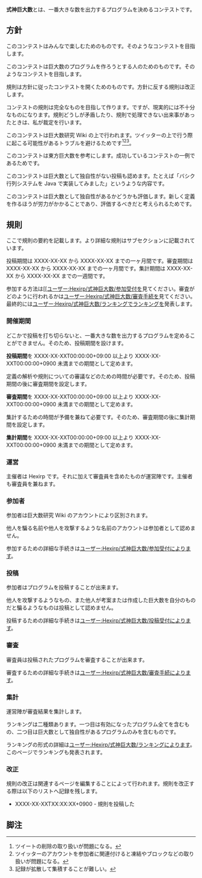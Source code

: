 '''式神巨大数'''とは、一番大きな数を出力するプログラムを決めるコンテストです。

== 方針 ==

このコンテストはみんなで楽しむためのものです。そのようなコンテストを目指します。

このコンテストは巨大数のプログラムを作ろうとする人のためのものです。そのようなコンテストを目指します。

規則は方針に従ったコンテストを開くためのものです。方針に反する規則は改正します。

コンテストの規則は完全なものを目指して作ります。ですが、現実的には不十分なものになります。規則どうしが矛盾したり、規則で処理できない出来事があったときは、私が裁定を行います。

このコンテストは巨大数研究 Wiki の上で行われます。ツイッターの上で行う際に起こる可能性があるトラブルを避けるためです<ref>ツイートの削除の取り扱いが問題になる。</ref><ref>ツイッターのアカウントを参加者に関連付けると凍結やブロックなどの取り扱いが問題になる。</ref><ref>記録が拡散して集積することが難しい。</ref>。

このコンテストは東方巨大数を参考にします。成功しているコンテストの一例であるためです。

このコンテストは巨大数として独自性がない投稿も認めます。たとえば「バシク行列システムを Java で実装してみました」というような内容です。

このコンテストは巨大数として独自性があるかどうかも評価します。新しく定義を作るほうが労力がかかることであり、評価するべきだと考えられるためです。

== 規則 ==

ここで規則の要約を記載します。より詳細な規則はサブセクションに記載されています。

投稿期間は XXXX-XX-XX から XXXX-XX-XX までの一ヶ月間です。審査期間は XXXX-XX-XX から XXXX-XX-XX までの一ヶ月間です。集計期間は XXXX-XX-XX から XXXX-XX-XX までの一週間です。

参加する方法は[[[[ユーザー:Hexirp/式神巨大数/参加受付]]を見てください。審査がどのように行われるかは[[ユーザー:Hexirp/式神巨大数/審査手続]]を見てください。最終的には[[ユーザー:Hexirp/式神巨大数/ランキング]]でランキングを発表します。

=== 開催期間 ===

どこかで投稿を打ち切らないと、一番大きな数を出力するプログラムを定めることができません。そのため、投稿期間を設けます。

'''投稿期間'''を XXXX-XX-XXT00:00:00+09:00 以上より XXXX-XX-XXT00:00:00+0900 未満までの期間として定めます。

定義の解析や規則についての審議などのための時間が必要です。そのため、投稿期間の後に審査期間を設定します。

'''審査期間'''を XXXX-XX-XXT00:00:00+09:00 以上より XXXX-XX-XXT00:00:00+0900 未満までの期間として定めます。

集計するための時間が予備を兼ねて必要です。そのため、審査期間の後に集計期間を設定します。

'''集計期間'''を XXXX-XX-XXT00:00:00+09:00 以上より XXXX-XX-XXT00:00:00+0900 未満までの期間として定めます。

=== 運営 ===

主催者は Hexirp です。それに加えて審査員を含めたものが運営陣です。主催者も審査員を兼ねます。

=== 参加者 ===

参加者は巨大数研究 Wiki のアカウントにより区別されます。

他人を騙る名前や他人を攻撃するような名前のアカウントは参加者として認めません。

参加するための詳細な手続きは[[ユーザー:Hexirp/式神巨大数/参加受付]]によります。

=== 投稿 ===

参加者はプログラムを投稿することが出来ます。

他人を攻撃するようなもの、また他人が考案または作成した巨大数を自分のものだと騙るようなものは投稿として認めません。

投稿するための詳細な手続きは[[ユーザー:Hexirp/式神巨大数/投稿受付]]によります。

=== 審査 ===

審査員は投稿されたプログラムを審査することが出来ます。

審査するための詳細な手続きは[[ユーザー:Hexirp/式神巨大数/審査手続]]によります。

=== 集計 ===

運営陣が審査結果を集計します。

ランキングは二種類あります。一つ目は有効になったプログラム全てを含むもの、二つ目は巨大数として独自性があるプログラムのみを含むものです。

ランキングの形式の詳細は[[ユーザー:Hexirp/式神巨大数/ランキング]]によります。このページでランキングも発表されます。

=== 改正 ===

規則の改正は関連するページを編集することによって行われます。規則を改正する際は以下のリストへ記録を残します。

* XXXX-XX-XXTXX:XX:XX+0900 - 規則を投稿した

== 脚注 ==

<references />
